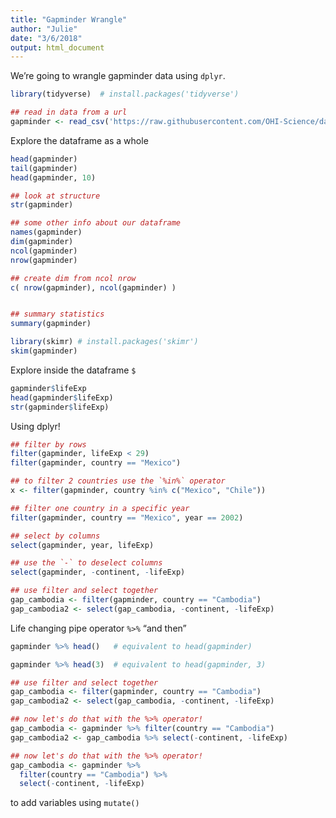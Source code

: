 ```yaml
---
title: "Gapminder Wrangle"
author: "Julie"
date: "3/6/2018"
output: html_document
---
```


We're going to wrangle gapminder data using `dplyr`.

```r
library(tidyverse)  # install.packages('tidyverse')

## read in data from a url
gapminder <- read_csv('https://raw.githubusercontent.com/OHI-Science/data-science-training/master/data/gapminder.csv')
```

Explore the dataframe as a whole 
```r

head(gapminder)
tail(gapminder)
head(gapminder, 10)

## look at structure
str(gapminder)

## some other info about our dataframe
names(gapminder)
dim(gapminder)
ncol(gapminder)
nrow(gapminder)

## create dim from ncol nrow
c( nrow(gapminder), ncol(gapminder) )


## summary statistics
summary(gapminder)

library(skimr) # install.packages('skimr')
skim(gapminder)
```


Explore inside the dataframe `$`
```r
gapminder$lifeExp
head(gapminder$lifeExp)
str(gapminder$lifeExp)
```

Using dplyr!
```r
## filter by rows
filter(gapminder, lifeExp < 29)
filter(gapminder, country == "Mexico")

## to filter 2 countries use the `%in%` operator
x <- filter(gapminder, country %in% c("Mexico", "Chile"))

## filter one country in a specific year
filter(gapminder, country == "Mexico", year == 2002)

## select by columns
select(gapminder, year, lifeExp)

## use the `-` to deselect columns
select(gapminder, -continent, -lifeExp)

## use filter and select together
gap_cambodia <- filter(gapminder, country == "Cambodia")
gap_cambodia2 <- select(gap_cambodia, -continent, -lifeExp)

```


Life changing pipe operator `%>%` "and then"
```r
gapminder %>% head()   # equivalent to head(gapminder)

gapminder %>% head(3)  # equivalent to head(gapminder, 3)

## use filter and select together 
gap_cambodia <- filter(gapminder, country == "Cambodia")
gap_cambodia2 <- select(gap_cambodia, -continent, -lifeExp)

## now let's do that with the %>% operator!
gap_cambodia <- gapminder %>% filter(country == "Cambodia")
gap_cambodia2 <- gap_cambodia %>% select(-continent, -lifeExp)

## now let's do that with the %>% operator!
gap_cambodia <- gapminder %>% 
  filter(country == "Cambodia") %>% 
  select(-continent, -lifeExp)
```

to add variables using `mutate()`
```r

```



